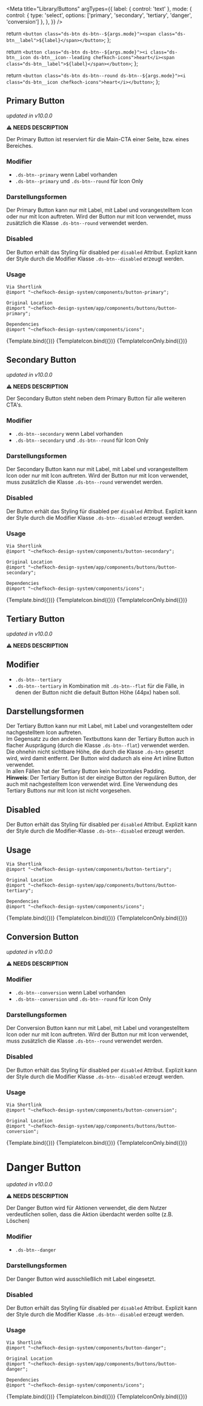 
<Meta title="Library/Buttons" 
  argTypes={{
    label: { control: 'text' },
    mode: {
      control: { type: 'select', options: ['primary', 'secondary', 'tertiary', 'danger', 'conversion'] },
    },
  }}
/>

  return `<button class="ds-btn ds-btn--${args.mode}"><span class="ds-btn__label">${label}</span></button>`;
};

  return `<button class="ds-btn ds-btn--${args.mode}"><i class="ds-btn__icon ds-btn__icon--leading chefkoch-icons">heart</i><span class="ds-btn__label">${label}</span></button>`;
};


  return `<button class="ds-btn ds-btn--round ds-btn--${args.mode}"><i class="ds-btn__icon chefkoch-icons">heart</i></button>`;
};

## Primary Button

*updated in v10.0.0*

__⚠️ NEEDS DESCRIPTION__

Der Primary Button ist reserviert für die Main-CTA einer Seite, bzw. eines Bereiches.

### Modifier
* `.ds-btn--primary` wenn Label vorhanden
* `.ds-btn--primary` und `.ds-btn--round` für Icon Only

### Darstellungsformen
Der Primary Button kann nur mit Label, mit Label und vorangestelltem Icon oder nur mit Icon auftreten. Wird der Button nur mit Icon verwendet, muss zusätzlich die Klasse `.ds-btn--round` verwendet werden.

### Disabled
Der Button erhält das Styling für disabled per `disabled` Attribut. Explizit kann der Style durch die Modifier Klasse `.ds-btn--disabled` erzeugt werden.

### Usage  
    
    Via Shortlink 
    @import "~chefkoch-design-system/components/button-primary";
    
    Original Location
    @import "~chefkoch-design-system/app/components/buttons/button-primary";

    Dependencies
    @import "~chefkoch-design-system/components/icons";

<Canvas>
  <Story name="Primary Text only" args={{
    mode: 'primary', 
    label: 'Button'
  }}>
    {Template.bind({})}
  </Story>
</Canvas>

<Canvas>
  <Story name="Primary with Icon" args={{
    mode: 'primary', 
    label: 'Button'
  }}>
    {TemplateIcon.bind({})}
  </Story>
</Canvas>

<Canvas>
  <Story name="Primary Icon only" args={{
    mode: 'primary', 
  }}>
    {TemplateIconOnly.bind({})}
  </Story>
</Canvas>


## Secondary Button

*updated in v10.0.0*

__⚠️ NEEDS DESCRIPTION__

Der Secondary Button steht neben dem Primary Button für alle weiteren CTA's.

### Modifier
* `.ds-btn--secondary` wenn Label vorhanden
* `.ds-btn--secondary` und `.ds-btn--round` für Icon Only

### Darstellungsformen
Der Secondary Button kann nur mit Label, mit Label und vorangestelltem Icon oder nur mit Icon auftreten. Wird der Button nur mit Icon verwendet, muss zusätzlich die Klasse `.ds-btn--round` verwendet werden.

### Disabled
Der Button erhält das Styling für disabled per `disabled` Attribut. Explizit kann der Style durch die Modifier Klasse `.ds-btn--disabled` erzeugt werden.
### Usage  
    
    Via Shortlink 
    @import "~chefkoch-design-system/components/button-secondary";
    
    Original Location
    @import "~chefkoch-design-system/app/components/buttons/button-secondary";

    Dependencies
    @import "~chefkoch-design-system/components/icons";

<Canvas>
  <Story name="Secondary Text only" args={{
    mode: 'secondary', 
    label: 'Button'
  }}>
    {Template.bind({})}
  </Story>
</Canvas>

<Canvas>
  <Story name="Secondary with Icon" args={{
    mode: 'secondary', 
    label: 'Button'
  }}>
    {TemplateIcon.bind({})}
  </Story>
</Canvas>

<Canvas>
  <Story name="Secondary Icon only" args={{
    mode: 'secondary', 
  }}>
    {TemplateIconOnly.bind({})}
  </Story>
</Canvas>


## Tertiary Button 

*updated in v10.0.0*

__⚠️ NEEDS DESCRIPTION__

## Modifier
* `.ds-btn--tertiary`
* `.ds-btn--tertiary` in Kombination mit `.ds-btn--flat` für die Fälle, in denen der Button nicht die default Button Höhe (44px) haben soll.

## Darstellungsformen
Der Tertiary Button kann nur mit Label, mit Label und vorangestelltem oder nachgestelltem Icon auftreten.<br />
Im Gegensatz zu den anderen Textbuttons kann der Tertiary Button auch in flacher Ausprägung (durch die Klasse `.ds-btn--flat`) verwendet werden. Die ohnehin nicht sichtbare Höhe, die durch die Klasse `.ds-btn` gesetzt wird, wird damit entfernt. Der Button wird dadurch als eine Art inline Button verwendet.<br />
In allen Fällen hat der Tertiary Button kein horizontales Padding.<br />
__Hinweis__: Der Tertiary Button ist der einzige Button der regulären Button, der auch mit nachgestelltem Icon verwendet wird. Eine Verwendung des Tertiary Buttons nur mit Icon ist nicht vorgesehen.

## Disabled
Der Button erhält das Styling für disabled per `disabled` Attribut. Explizit kann der Style durch die Modifier-Klasse `.ds-btn--disabled` erzeugt werden.

## Usage  
    
    Via Shortlink 
    @import "~chefkoch-design-system/components/button-tertiary";
    
    Original Location
    @import "~chefkoch-design-system/app/components/buttons/button-tertiary";

    Dependencies
    @import "~chefkoch-design-system/components/icons";

<Canvas>
  <Story name="Tertiary Text only" args={{
    mode: 'tertiary', 
    label: 'Button'
  }}>
    {Template.bind({})}
  </Story>
</Canvas>

<Canvas>
  <Story name="Tertiary with Icon" args={{
    mode: 'tertiary', 
    label: 'Button'
  }}>
    {TemplateIcon.bind({})}
  </Story>
</Canvas>

<Canvas>
  <Story name="Tertiary Icon only" args={{
    mode: 'tertiary', 
  }}>
    {TemplateIconOnly.bind({})}
  </Story>
</Canvas>

## Conversion Button

*updated in v10.0.0*

__⚠️ NEEDS DESCRIPTION__

### Modifier
* `.ds-btn--conversion` wenn Label vorhanden
* `.ds-btn--conversion` und `.ds-btn--round` für Icon Only

### Darstellungsformen
Der Conversion Button kann nur mit Label, mit Label und vorangestelltem Icon oder nur mit Icon auftreten. Wird der Button nur mit Icon verwendet, muss zusätzlich die Klasse `.ds-btn--round` verwendet werden.

### Disabled
Der Button erhält das Styling für disabled per `disabled` Attribut. Explizit kann der Style durch die Modifier Klasse `.ds-btn--disabled` erzeugt werden.

### Usage  
    
    Via Shortlink 
    @import "~chefkoch-design-system/components/button-conversion";
    
    Original Location
    @import "~chefkoch-design-system/app/components/buttons/button-conversion";



<Canvas>
  <Story name="Conversion Text only" args={{
    mode: 'conversion', 
    label: 'Button'
  }}>
    {Template.bind({})}
  </Story>
</Canvas>

<Canvas>
  <Story name="Conversion with Icon" args={{
    mode: 'conversion', 
    label: 'Button'
  }}>
    {TemplateIcon.bind({})}
  </Story>
</Canvas>

<Canvas>
  <Story name="Conversion Icon only" args={{
    mode: 'conversion', 
  }}>
    {TemplateIconOnly.bind({})}
  </Story>
</Canvas>

# Danger Button

*updated in v10.0.0*

__⚠️ NEEDS DESCRIPTION__

Der Danger Button wird für Aktionen verwendet, die dem Nutzer verdeutlichen sollen, dass die Aktion überdacht werden sollte (z.B. Löschen)
### Modifier
* `.ds-btn--danger`

### Darstellungsformen
Der Danger Button wird ausschließlich mit Label eingesetzt.

### Disabled
Der Button erhält das Styling für disabled per `disabled` Attribut. Explizit kann der Style durch die Modifier Klasse `.ds-btn--disabled` erzeugt werden.

### Usage  
    
    Via Shortlink 
    @import "~chefkoch-design-system/components/button-danger";
    
    Original Location
    @import "~chefkoch-design-system/app/components/buttons/button-danger";

    Dependencies
    @import "~chefkoch-design-system/components/icons";

<Canvas>
  <Story name="Danger Text only" args={{
    mode: 'danger', 
    label: 'Button'
  }}>
    {Template.bind({})}
  </Story>
</Canvas>

<Canvas>
  <Story name="Danger with Icon" args={{
    mode: 'danger', 
    label: 'Button'
  }}>
    {TemplateIcon.bind({})}
  </Story>
</Canvas>

<Canvas>
  <Story name="Danger Icon only" args={{
    mode: 'danger', 
  }}>
    {TemplateIconOnly.bind({})}
  </Story>
</Canvas>